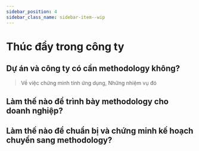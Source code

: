 ```yaml
---
sidebar_position: 4
sidebar_class_name: sidebar-item--wip
---
```



# Thúc đẩy trong công ty

<WIP ticket="206" />

## Dự án và công ty có cần methodology không?

> Về việc chứng minh tính ứng dụng, Những nhiệm vụ đó

## Làm thế nào để trình bày methodology cho doanh nghiệp?

## Làm thế nào để chuẩn bị và chứng minh kế hoạch chuyển sang methodology?